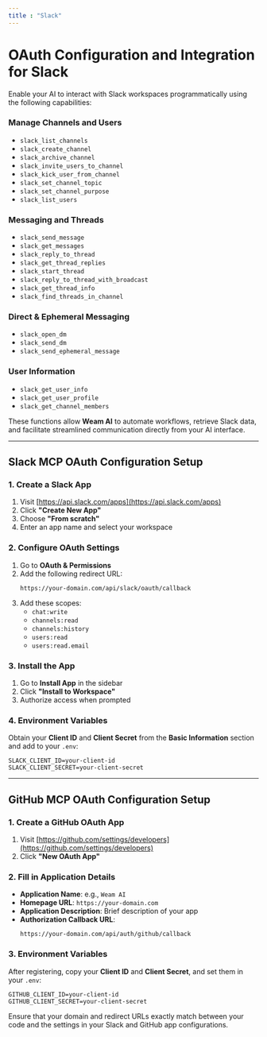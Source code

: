 ```yaml
---
title : "Slack"
---
```


# OAuth Configuration and Integration for Slack 

Enable your AI to interact with Slack workspaces programmatically using the following capabilities:

### Manage Channels and Users
- `slack_list_channels`
- `slack_create_channel`
- `slack_archive_channel`
- `slack_invite_users_to_channel`
- `slack_kick_user_from_channel`
- `slack_set_channel_topic`
- `slack_set_channel_purpose`
- `slack_list_users`

### Messaging and Threads
- `slack_send_message`
- `slack_get_messages`
- `slack_reply_to_thread`
- `slack_get_thread_replies`
- `slack_start_thread`
- `slack_reply_to_thread_with_broadcast`
- `slack_get_thread_info`
- `slack_find_threads_in_channel`

### Direct & Ephemeral Messaging
- `slack_open_dm`
- `slack_send_dm`
- `slack_send_ephemeral_message`

### User Information
- `slack_get_user_info`
- `slack_get_user_profile`
- `slack_get_channel_members`

These functions allow **Weam AI** to automate workflows, retrieve Slack data, and facilitate streamlined communication directly from your AI interface.

---

## Slack MCP OAuth Configuration Setup

### 1. Create a Slack App
1. Visit [https://api.slack.com/apps](https://api.slack.com/apps)
2. Click **"Create New App"**
3. Choose **"From scratch"**
4. Enter an app name and select your workspace

### 2. Configure OAuth Settings
1. Go to **OAuth & Permissions**
2. Add the following redirect URL:
   ```
   https://your-domain.com/api/slack/oauth/callback
   ```
3. Add these scopes:
   - `chat:write`
   - `channels:read`
   - `channels:history`
   - `users:read`
   - `users:read.email`

### 3. Install the App
1. Go to **Install App** in the sidebar
2. Click **"Install to Workspace"**
3. Authorize access when prompted

### 4. Environment Variables
Obtain your **Client ID** and **Client Secret** from the **Basic Information** section and add to your `.env`:

```env
SLACK_CLIENT_ID=your-client-id
SLACK_CLIENT_SECRET=your-client-secret
```

---

## GitHub MCP OAuth Configuration Setup

### 1. Create a GitHub OAuth App
1. Visit [https://github.com/settings/developers](https://github.com/settings/developers)
2. Click **"New OAuth App"**

### 2. Fill in Application Details
- **Application Name**: e.g., `Weam AI`
- **Homepage URL**: `https://your-domain.com`
- **Application Description**: Brief description of your app
- **Authorization Callback URL**:
  ```
  https://your-domain.com/api/auth/github/callback
  ```

### 3. Environment Variables
After registering, copy your **Client ID** and **Client Secret**, and set them in your `.env`:

```env
GITHUB_CLIENT_ID=your-client-id
GITHUB_CLIENT_SECRET=your-client-secret
```

<Callout type="info">
Ensure that your domain and redirect URLs exactly match between your code and the settings in your Slack and GitHub app configurations.
</Callout>
